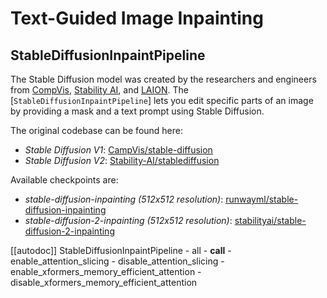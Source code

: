 <!--Copyright 2022 The HuggingFace Team. All rights reserved.

Licensed under the Apache License, Version 2.0 (the "License"); you may not use this file except in compliance with
the License. You may obtain a copy of the License at

http://www.apache.org/licenses/LICENSE-2.0

Unless required by applicable law or agreed to in writing, software distributed under the License is distributed on
an "AS IS" BASIS, WITHOUT WARRANTIES OR CONDITIONS OF ANY KIND, either express or implied. See the License for the
specific language governing permissions and limitations under the License.
-->

# Text-Guided Image Inpainting

## StableDiffusionInpaintPipeline

The Stable Diffusion model was created by the researchers and engineers from [CompVis](https://github.com/CompVis), [Stability AI](https://stability.ai/), and [LAION](https://laion.ai/). The [`StableDiffusionInpaintPipeline`] lets you edit specific parts of an image by providing a mask and a text prompt using Stable Diffusion.

The original codebase can be found here: 
- *Stable Diffusion V1*: [CampVis/stable-diffusion](https://github.com/runwayml/stable-diffusion#inpainting-with-stable-diffusion)
- *Stable Diffusion V2*: [Stability-AI/stablediffusion](https://github.com/Stability-AI/stablediffusion#image-inpainting-with-stable-diffusion)

Available checkpoints are:
- *stable-diffusion-inpainting (512x512 resolution)*: [runwayml/stable-diffusion-inpainting](https://huggingface.co/runwayml/stable-diffusion-inpainting)
- *stable-diffusion-2-inpainting (512x512 resolution)*: [stabilityai/stable-diffusion-2-inpainting](https://huggingface.co/stabilityai/stable-diffusion-2-inpainting)

[[autodoc]] StableDiffusionInpaintPipeline
	- all
	- __call__
	- enable_attention_slicing
	- disable_attention_slicing
	- enable_xformers_memory_efficient_attention
	- disable_xformers_memory_efficient_attention